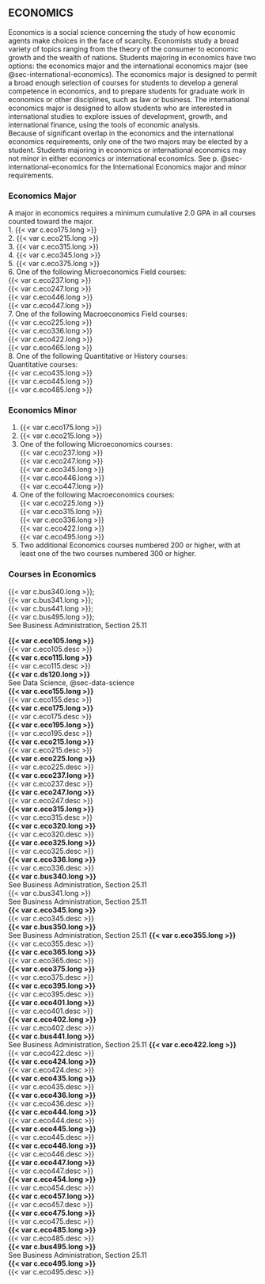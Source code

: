 ## ECONOMICS
Economics is a social science concerning the study of how economic agents make choices in the face of scarcity. Economists study a broad variety of topics ranging from the theory of the consumer to economic growth and the wealth of nations. Students majoring in economics have two options: the economics major and the international economics major (see @sec-international-economics). The economics major is designed to permit a broad enough selection of courses for students to develop a general competence in economics, and to prepare students for graduate work in economics or other disciplines, such as law or business. The international economics major is designed to allow students who are interested in international studies to explore issues of development, growth, and international finance, using the tools of economic analysis.  
Because of significant overlap in the economics and the international economics requirements, only one of the two majors may be elected by a student. Students majoring in economics or international economics may not minor in either economics or international economics.  See p. @sec-international-economics for the International Economics major and minor requirements.

### Economics Major 
A major in economics requires a minimum cumulative 2.0 GPA in all courses counted toward the major.  
1. {{< var c.eco175.long >}}  
2. {{< var c.eco215.long >}}  
3. {{< var c.eco315.long >}}  
4. {{< var c.eco345.long >}}  
5. {{< var c.eco375.long >}}  
6. One of the following Microeconomics Field courses:   
  {{< var c.eco237.long >}}  
  {{< var c.eco247.long >}}  
  {{< var c.eco446.long >}}  
  {{< var c.eco447.long >}}  
7. One of the following Macroeconomics Field courses:  
  {{< var c.eco225.long >}}  
  {{< var c.eco336.long >}}  
  {{< var c.eco422.long >}}  
  {{< var c.eco465.long >}}  
8. One of the following Quantitative or History courses:  
  Quantitative courses:  
    {{< var c.eco435.long >}}  
    {{< var c.eco445.long >}}  
    {{< var c.eco485.long >}}  

### Economics Minor 
1. {{< var c.eco175.long >}}
2. {{< var c.eco215.long >}}
3. One of the following Microeconomics courses:   
   {{< var c.eco237.long >}}  
   {{< var c.eco247.long >}}  
   {{< var c.eco345.long >}}  
   {{< var c.eco446.long >}}  
   {{< var c.eco447.long >}}  
4.	One of the following Macroeconomics courses:   
   {{< var c.eco225.long >}}  
   {{< var c.eco315.long >}}  
   {{< var c.eco336.long >}}  
   {{< var c.eco422.long >}}  
   {{< var c.eco495.long >}}  
5. Two additional Economics courses numbered 200 or higher, with at least one of the two courses numbered 300 or higher.

### Courses in Economics

{{< var c.bus340.long >}};  
{{< var c.bus341.long >}};  
{{< var c.bus441.long >}};  
{{< var c.bus495.long >}};  
See Business Administration, Section 25.11

**{{< var c.eco105.long >}}**   
  {{< var c.eco105.desc >}}   
**{{< var c.eco115.long >}}**   
  {{< var c.eco115.desc >}}   
**{{< var c.ds120.long >}}**   
See Data Science, @sec-data-science  
**{{< var c.eco155.long >}}**    
  {{< var c.eco155.desc >}}   
**{{< var c.eco175.long >}}**  
  {{< var c.eco175.desc >}}  
**{{< var c.eco195.long >}}**  
  {{< var c.eco195.desc >}}  
**{{< var c.eco215.long >}}**  
  {{< var c.eco215.desc >}}  
**{{< var c.eco225.long >}}**  
  {{< var c.eco225.desc >}}  
**{{< var c.eco237.long >}}**  
  {{< var c.eco237.desc >}}  
**{{< var c.eco247.long >}}**  
  {{< var c.eco247.desc >}}  
**{{< var c.eco315.long >}}**  
  {{< var c.eco315.desc >}}  
**{{< var c.eco320.long >}}**  
  {{< var c.eco320.desc >}}  
**{{< var c.eco325.long >}}**  
  {{< var c.eco325.desc >}}  
**{{< var c.eco336.long >}}**  
  {{< var c.eco336.desc >}}  
**{{< var c.bus340.long >}}**  
See Business Administration, Section 25.11  
  {{< var c.bus341.long >}}  
See Business Administration, Section 25.11   
**{{< var c.eco345.long >}}**  
  {{< var c.eco345.desc >}}  
**{{< var c.bus350.long >}}**  
See Business Administration, Section 25.11
**{{< var c.eco355.long >}}**  
  {{< var c.eco355.desc >}}  
**{{< var c.eco365.long >}}**  
  {{< var c.eco365.desc >}}  
**{{< var c.eco375.long >}}**   
  {{< var c.eco375.desc >}}   
**{{< var c.eco395.long >}}**   
  {{< var c.eco395.desc >}}      
**{{< var c.eco401.long >}}**    
  {{< var c.eco401.desc >}}   
**{{< var c.eco402.long >}}**  
  {{< var c.eco402.desc >}}  
**{{< var c.bus441.long >}}**  
See Business Administration, Section 25.11 
**{{< var c.eco422.long >}}**  
  {{< var c.eco422.desc >}}  
**{{< var c.eco424.long >}}**  
  {{< var c.eco424.desc >}}  
**{{< var c.eco435.long >}}**  
  {{< var c.eco435.desc >}}   
**{{< var c.eco436.long >}}**  
  {{< var c.eco436.desc >}}  
**{{< var c.eco444.long >}}**  
  {{< var c.eco444.desc >}}  
**{{< var c.eco445.long >}}**   
  {{< var c.eco445.desc >}}   
**{{< var c.eco446.long >}}**   
  {{< var c.eco446.desc >}}      
**{{< var c.eco447.long >}}**    
  {{< var c.eco447.desc >}}   
**{{< var c.eco454.long >}}**  
  {{< var c.eco454.desc >}}  
**{{< var c.eco457.long >}}**  
  {{< var c.eco457.desc >}}  
**{{< var c.eco475.long >}}**  
  {{< var c.eco475.desc >}}  
**{{< var c.eco485.long >}}**  
  {{< var c.eco485.desc >}}   
**{{< var c.bus495.long >}}**  
See Business Administration, Section 25.11  
**{{< var c.eco495.long >}}**  
  {{< var c.eco495.desc >}}  

